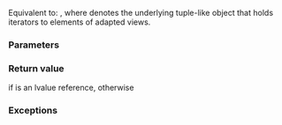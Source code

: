 {{title|iter_move{{small|(ranges::zip_view::''iterator'')}}}}
{{cpp/ranges/zip_view/navbar}}
{{ddcl|since=c++23|
friend constexpr auto iter_move( const iterator&amp; i ) noexcept(/* see below */);
}}

Equivalent to: {{c|return /*tuple-transform*/(ranges::iter_move, i.current_);}}, where {{rlpi|/#Data members|current_}} denotes the underlying tuple-like object that holds iterators to elements of adapted views.

{{cpp/hidden friend|{{tt|zip_view::''iterator''&lt;Const&gt;}}}}

===Parameters===
{{par begin}}
{{par|i|iterator}}
{{par end}}

===Return value===
{{c|std::move(*i)}} if {{c|*i}} is an lvalue reference, otherwise {{c|*i}}

===Exceptions===
{{noexcept|
    (
        noexcept
        (
            ranges::iter_move
            (
                declval&lt;const ranges::iterator_t&lt;/*maybe-const*/&lt;Const, Views&gt;&gt;&amp;&gt;()
            )
        )
        and ...
    )
    and
    (
        std::is_nothrow_move_constructible_v
        &lt;
            ranges::range_rvalue_reference_t&lt;/*maybe-const*/&lt;Const, Views&gt;&gt;
        &gt;
        and ...
    )
}}

{{langlinks|de|es|fr|ja|ru|zh}}